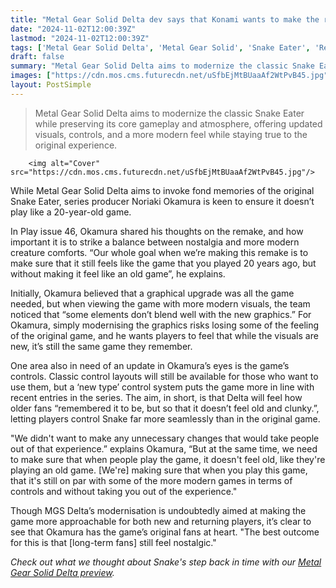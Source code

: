 ```yaml
---
title: "Metal Gear Solid Delta dev says that Konami wants to make the remake feel familiar but not old: 'Our whole goal [...] is to make sure that it still feels like the game that you played 20 years ago'"
date: "2024-11-02T12:00:39Z"
lastmod: "2024-11-02T12:00:39Z"
tags: ['Metal Gear Solid Delta', 'Metal Gear Solid', 'Snake Eater', 'Remake', 'Action', 'Stealth', 'PlayStation', 'Xbox', 'PC']
draft: false
summary: "Metal Gear Solid Delta aims to modernize the classic Snake Eater while preserving its core gameplay and atmosphere, offering updated visuals, controls, and a more modern feel while staying true to the original experience."
images: ["https://cdn.mos.cms.futurecdn.net/uSfbEjMtBUaaAf2WtPvB45.jpg"]
layout: PostSimple
---
```

> Metal Gear Solid Delta aims to modernize the classic Snake Eater while preserving its core gameplay and atmosphere, offering updated visuals, controls, and a more modern feel while staying true to the original experience.


        <img alt="Cover" src="https://cdn.mos.cms.futurecdn.net/uSfbEjMtBUaaAf2WtPvB45.jpg"/>
        
While Metal Gear Solid Delta aims to invoke fond memories of the original Snake Eater, series producer Noriaki Okamura is keen to ensure it doesn’t play like a 20-year-old game.

In Play issue 46, Okamura shared his thoughts on the remake, and how important it is to strike a balance between nostalgia and more modern creature comforts. “Our whole goal when we’re making this remake is to make sure that it still feels like the game that you played 20 years ago, but without making it feel like an old game”, he explains.

Initially, Okamura believed that a graphical upgrade was all the game needed, but when viewing the game with more modern visuals, the team noticed that “some elements don’t blend well with the new graphics.” For Okamura, simply modernising the graphics risks losing some of the feeling of the original game, and he wants players to feel that while the visuals are new, it’s still the same game they remember.

One area also in need of an update in Okamura’s eyes is the game’s controls. Classic control layouts will still be available for those who want to use them, but a ‘new type’ control system puts the game more in line with recent entries in the series. The aim, in short, is that Delta will feel how older fans “remembered it to be, but so that it doesn’t feel old and clunky.”, letting players control Snake far more seamlessly than in the original game.

"We didn't want to make any unnecessary changes that would take people out of that experience.” explains Okamura, “But at the same time, we need to make sure that when people play the game, it doesn't feel old, like they're playing an old game. [We're] making sure that when you play this game, that it's still on par with some of the more modern games in terms of controls and without taking you out of the experience."

Though MGS Delta’s modernisation is undoubtedly aimed at making the game more approachable for both new and returning players, it’s clear to see that Okamura has the game’s original fans at heart. "The best outcome for this is that [long-term fans] still feel nostalgic."

*Check out what we thought about Snake's step back in time with our *[<em>Metal Gear Solid Delta preview</em>](https://www.gamesradar.com/games/metal-gear/metal-gear-solid-delta-snake-eater-hands-on-preview/)*.*
        